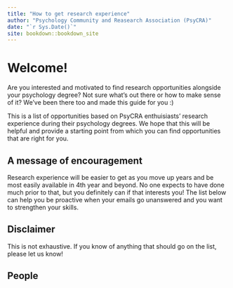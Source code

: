 ```yaml
--- 
title: "How to get research experience"
author: "Psychology Community and Reasearch Association (PsyCRA)"
date: "`r Sys.Date()`"
site: bookdown::bookdown_site
---
```


# Welcome!

Are you interested and motivated to find research opportunities alongside your psychology degree? Not sure what's out there or how to make sense of it? We've been there too and made this guide for you :)

This is a list of opportunities based on PsyCRA enthuisiasts' research experience during their psychology degrees. We hope that this will be helpful and provide a starting point from which you can find opportunities that are right for you.

## A message of encouragement

Research experience will be easier to get as you move up years and be most easily available in 4th year and beyond. No one expects to have done much prior to that, but you definitely can if that interests you! The list below can help you be proactive when your emails go unanswered and you want to strengthen your skills.

## Disclaimer

This is not exhaustive. If you know of anything that should go on the list, please let us know!

## People


